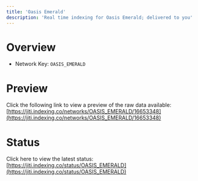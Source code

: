```yaml
---
title: 'Oasis Emerald'
description: 'Real time indexing for Oasis Emerald; delivered to you'
---
```


# Overview
- Network Key: `OASIS_EMERALD`

# Preview
Click the following link to view a preview of the raw data available: [https://jiti.indexing.co/networks/OASIS_EMERALD/16653348](https://jiti.indexing.co/networks/OASIS_EMERALD/16653348)

# Status
Click here to view the latest status: [https://jiti.indexing.co/status/OASIS_EMERALD](https://jiti.indexing.co/status/OASIS_EMERALD)

